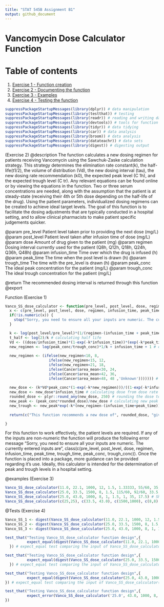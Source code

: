```yaml
---
title: "STAT 545B Assignment B1"
output: github_document
---
```

# Vancomycin Dose Calculator Function

# Table of contents
1. [Exercise 1 - Function creation](#Exercise 1)
2. [Exercise 2 - Documenting the function](#Exercise 2)
3. [Exercise 3 - Examples](#Exercise 3)
4. [Exercise 4 - Testing the function](#Exercise 4)

```r
suppressPackageStartupMessages(library(dplyr)) # data manipulation
suppressPackageStartupMessages(library(testthat)) # testing
suppressPackageStartupMessages(library(readr)) # reading and writing data
suppressPackageStartupMessages(library(devtools)) # tools for function
suppressPackageStartupMessages(library(tidyr)) # data tidying
suppressPackageStartupMessages(library(car)) # data analysis
suppressPackageStartupMessages(library(broom)) # data analysis
suppressPackageStartupMessages(library(datateachr)) # data sets
suppressPackageStartupMessages(library(digest)) # digesting output
```


<a name="Exercise 2"></a>

(Exercise 2)
@description The function calculates a new dosing regimen for patients receiving Vancomycin using the Sawchuk-Zaske calculation strategy. This strategy determines the elimination rate constant(k), the half-life(t1/2), the volume of distribution (Vd), the new dosing interval (tau), the new dosing rate recommendation (k0), the expected peak level (C 1h), and the expected trough level (C tr). Any relevant equations can be found online or by viewing the equations in the function. Two or three serum concentrations are needed, along with the assumption that the patient is at steady-state (receiving their 4th or 5th dose depending on the half-life of the drug). Using the patient parameters, individualized dosing regimens can be created to achieve ideal target levels. The goal of this function is to facilitate the dosing adjustments that are typically conducted in a hospital setting, and to allow clinical pharmacists to make patient specific judgements quicker. 

@param pre_level Patient level taken prior to providing the next dose (mg/L)
@param post_level Patient level taken after infusion time of dose (mg/L)
@param dose Amount of drug given to the patient (mg)
@param regimen Dosing interval currently used for the patient (Q8h, Q12h, Q18h, Q24h, Q36h, Q48h)
@param infusion_time Time over which the drug is infused (h)
@param peak_time The time when the post level is drawn (h)
@param trough_time The time with the pre_level is drawn (h)
@param peak_conc The ideal peak concentration for the patient (mg/L)
@param trough_conc The ideal trough concentration for the patient (mg/L)

@return The recommended dosing interval is returned through this function 
@export 

<a name="Exercise 1"></a>

Function (Exercise 1)
```r
Vanco_SS_dose_calculator <- function(pre_level, post_level, dose, regimen, infusion_time, peak_time, trough_time, peak_conc, trough_conc) {
  x <- c(pre_level, post_level, dose, regimen, infusion_time, peak_time, trough_time, peak_conc, trough_conc) # storing inputs
  if(!is.numeric(x)) {
    stop("Sorry, you need to ensure all your inputs are numeric. The currently entered inputs are ", class(pre_level), " ", class(post_level), " ", class(post_level)," ", class(dose)," ", class(regimen)," ", class(infusion_time)," ",class(peak_time)," ", class(trough_time)," ", class(peak_conc)," ", class(trough_conc)) # check to see if the inputs are numeric
  }

  k <- log(post_level/pre_level)*(1/(regimen-(infusion_time + peak_time + trough_time))) # calculating elimination rate constant
  t_half <- log(2)/k # calculating half life
  Vd <- ((dose/infusion_time)*(1-exp(-k*infusion_time))*(exp(-k*peak_time)))/(k*post_level*(1-exp(-k*regimen))) # calculating volume of distribution
  new_regimen <- log(peak_conc/trough_conc)*1/k + infusion_time + 1 # calculating new regimen
  
  new_regimen <- (ifelse(new_regimen<10, 8,
                    ifelse(new_regimen<15, 12,
                    ifelse(new_regimen<21, 18, 
                    ifelse(Cancer$area_mean<30, 24, 
                    ifelse(Cancer$area_mean<42, 36,
                    ifelse(Cancer$area_mean<48, 48 ,'Unknown'))))))) # rounding regimen to appropriate time
  
  new_dose <- (k*Vd*peak_conc*(1-exp(-k*new_regimen)))/((1-exp(-k*infusion_time))*(exp(-k*peak_time))) # determining new dose rate
  new_dose <- new_dose*infusion_time # calculating dose from dose rate
  rounded_dose <- plyr::round_any(new_dose, 250) # rounding the dose to nearest available formulation
  new_peak <- (peak_conc*rounded_dose)/new_dose # calculating new peak level
  new_trough <- new_peak*exp(-k*(new_regimen-(infusion_time+peak_time))) # calculating new trough level
  
  return(c("This function recommends a new dose of", rounded_dose, "given over Q", new_regimen, "h. This will produce a peak of", new_peak, "and a trough value of", new_trough)) # function return

}
```

<p>For this function to work effectively, the patient levels are required. If any of the inputs are non-numeric the function will produce the following error message "Sorry, you need to ensure all your inputs are numeric. The currently entered inputs are ", class(c(pre_level, post_level, dose, regimen, infusion_time, peak_time, trough_time, peak_conc, trough_conc)). Once the function is placed into a package, more guidance can be provided regarding it's use. Ideally, this calculator is intended for the determination of peak and trough levels in a hospital setting.</p>

<a name="Exercise 3"></a>

@examples (Exercise 3)
```r
Vanco_SS_dose_calculator(11.0, 22.1, 1000, 12, 1.5, 1.33333, 55/60, 35, 17.5) # Should be "This function recommends a new dose of", 1500,"given over Q",12,"h",". This will produce a peak of", 33.15,"and a trough value of", 15.2692370301831
Vanco_SS_dose_calculator(25.0, 33.5, 1500, 8, 1.5, 115/60, 92/60, 33.5, 17.5) # Should be "This function recommends a new dose of", 1500,"given over Q",8,"h",". This will produce a peak of", 33.5,"and a trough value of", 21.5794478677179
Vanco_SS_dose_calculator(25.0, 43.0, 1000, 8, 1, 1.5, 1, 35, 17.5) # Should be "This function recommends a new dose of", 750,"given over Q",8,"h",". This will produce a peak of", 32.25,"and a trough value of", 16.6211709853472
Vanco_SS_dose_calculator(c(25,25), c(33.5, 43.0), c(1500,1000), c(8,8), c(1.5,1), c(115/60,1.5), c(92/60, 1), c(33.5,35), c(17.5:17.5)) # Should be "This function recommends a new dose of", 1500, 750,"given over Q",8,8,"h",". This will produce a peak of", 33.5, 32.25,"and a trough value of", 21.5794478677179, 16.6211709853472
```

<a name="Exercise 4"></a>

@Tests (Exercise 4)
```r
Vanco_SS_1 <- digest(Vanco_SS_dose_calculator(11.0, 22.1, 1000, 12, 1.5, 1.33333, 55/60, 35, 17.5)) # digesting the Vanco_SS_dose_calculator input
Vanco_SS_2 <- digest(Vanco_SS_dose_calculator(25.0, 33.5, 1500, 8, 1.5, 115/60, 92/60, 33.5, 17.5)) # digesting the Vanco_SS_dose_calculator input
Vanco_SS_3 <- digest(Vanco_SS_dose_calculator(25.0, 43.0, 1000, 8, 1, 1.5, 1, 35, 17.5)) # digesting the Vanco_SS_dose_calculator input
```

```r
test_that("Testing Vanco_SS_dose_calculator function design",{ 
          expect_equal(digest(Vanco_SS_dose_calculator(11.0, 22.1, 1000, 12, 1.5, 1.33333, 55/60, 35, 17.5)), Vanco_SS_1)
  }) # expect_equal test comparing the input of Vanco_SS_dose_calculator(11.0, 22.1, 1000, 12, 1.5, 1.33333, 55/60, 35, 17.5) to the digested input
```

```r
test_that("Testing Vanco_SS_dose_calculator function design",{ 
          expect_equal(digest(Vanco_SS_dose_calculator(25.0, 33.5, 1500, 8, 1.5, 115/60, 92/60, 33.5, 17.5)), Vanco_SS_2)
  }) # expect_equal test comparing the input of Vanco_SS_dose_calculator(25.0, 33.5, 1500, 8, 1.5, 115/60, 92/60, 33.5, 17.5) to the digested input
```

```r
test_that("Testing Vanco_SS_dose_calculator function design",{ 
          expect_equal(digest(Vanco_SS_dose_calculator(25.0, 43.0, 1000, 8, 1, 1.5, 1, 35, 17.5)), Vanco_SS_3)
}) # expect_equal test comparing the input of Vanco_SS_dose_calculator(25.0, 43.0, 1000, 8, 1, 1.5, 1, 35, 17.5) to the digested input
```

```r
test_that("Testing Vanco_SS_dose_calculator function design",{
          expect_error(Vanco_SS_dose_calculator('25.0', 43.0, 1000, 8, 1, 1.5, 1, 35, 17.5), "Sorry, you need to ensure all your inputs are numeric. The currently entered inputs are character numeric numeric numeric numeric numeric numeric numeric numeric numeric") # expect_error test comparing the input error to the predicted error
})
```







